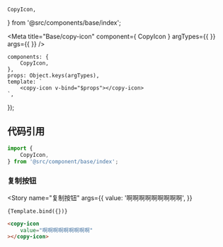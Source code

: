     CopyIcon,
} from '@src/components/base/index';

<Meta
    title="Base/copy-icon"
    component={ CopyIcon }
    argTypes={{
    }}
    args={{
    }}
/>

    components: {
        CopyIcon,
    },
    props: Object.keys(argTypes),
    template: `
        <copy-icon v-bind="$props"></copy-icon>
    `,
});

## 代码引用
```js
import {
    CopyIcon,
} from '@src/component/base/index';
```

### 复制按钮

<Story
    name="复制按钮"
    args={{
        value: '啊啊啊啊啊啊啊啊啊',
    }}
>
    {Template.bind({})}
</Story>

```html
<copy-icon
    value="啊啊啊啊啊啊啊啊啊"
></copy-icon>
```


<ArgsTable of={CopyIcon} />
